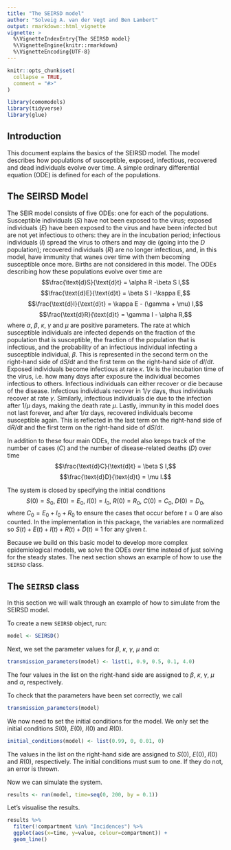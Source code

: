 ```yaml
---
title: "The SEIRSD model"
author: "Solveig A. van der Vegt and Ben Lambert"
output: rmarkdown::html_vignette
vignette: >
  %\VignetteIndexEntry{The SEIRSD model}
  %\VignetteEngine{knitr::rmarkdown}
  %\VignetteEncoding{UTF-8}
---
```


```r
knitr::opts_chunk$set(
  collapse = TRUE,
  comment = "#>"
)
```

```r
library(comomodels)
library(tidyverse)
library(glue)
```

## Introduction
This document explains the basics of the SEIRSD model. The model describes
how populations of susceptible, exposed, infectious, recovered and dead
individuals evolve over time. A simple
ordinary differential equation (ODE) is defined for each of the populations.

## The SEIRSD Model
The SEIR model consists of five ODEs: one for each of the populations. Susceptible
individuals ($S$) have not been exposed to the virus; exposed individuals ($E$) have been
exposed to the virus and have been infected but are not yet infectious to others: they are 
in the incubation period; infectious individuals ($I$) spread the virus to 
others and may die (going into the $D$ population); recovered individuals ($R$) are no longer infectious, and, in this model, have immunity that wanes over time with them becoming susceptible once more. Births are not considered in this model.
The ODEs describing how these populations evolve over time are
$$\frac{\text{d}S}{\text{d}t} = \alpha R -\beta S I,$$
$$\frac{\text{d}E}{\text{d}t} = \beta S I -\kappa E,$$
$$\frac{\text{d}I}{\text{d}t} = \kappa E - (\gamma + \mu) I,$$
$$\frac{\text{d}R}{\text{d}t} = \gamma I - \alpha R,$$
where $\alpha$, $\beta$, $\kappa$, $\gamma$ and $\mu$ are positive parameters.
The rate at which susceptible individuals are infected depends on the fraction
of the population that is susceptible, the fraction of the population that is
infectious, and the probability of an infectious individual infecting a 
susceptible individual, $\beta$. This is represented in the
second term on the right-hand side of $\text{d}S/ \text{d}t$ and the first term
on the right-hand side of $\text{d}I/ \text{d}t$.
Exposed individuals become infectious at rate $\kappa$. $1/ \kappa$ is
the incubation time of the virus, i.e. how many days after exposure the individual
becomes infectious to others. Infectious individuals can either recover or die
because of the disease. Infectious individuals recover in $1/ \gamma$
days, thus individuals recover at rate $\gamma$. Similarly, infectious
individuals die due to the infection after $1/ \mu$ days, making the death rate $\mu$.
Lastly, immunity in this model does not last forever, and after $1/\alpha$ days,
recovered individuals become susceptible again. This is reflected in the last
term on the right-hand side of $\text{d}R/ \text{d}t$ and the first term on
the right-hand side of $\text{d}S/ \text{d}t$.

In addition to these four main ODEs, the model also keeps track of the number 
of cases ($C$) and the number of disease-related deaths ($D$) over time
$$\frac{\text{d}C}{\text{d}t} = \beta S I,$$
$$\frac{\text{d}D}{\text{d}t} = \mu I.$$

The system is closed by specifying the initial conditions
$$S(0) = S_0,\ E(0) = E_0,\ I(0) = I_0,\ R(0) = R_0,\ C(0) = C_0,\ D(0) = D_0,$$
where $C_0 = E_0 + I_0 + R_0$ to ensure the cases that occur before $t=0$ are
also counted.
In the implementation in this package, the variables are normalized so 
$S(t) + E(t) + I(t) + R(t) + D(t) \equiv 1$ for any given $t$.

Because we build on this basic model to develop more complex epidemiological models,
we solve the ODEs over time instead of just solving for the steady states. The
next section shows an example of how to use the `SEIRSD` class.

## The `SEIRSD` class
In this section we will walk through an example of how to simulate from the SEIRSD model.

To create a new `SEIRSD` object, run:
```r
model <- SEIRSD()
```

Next, we set the parameter values for $\beta$, $\kappa$, $\gamma$, $\mu$ and $\alpha$:
```r
transmission_parameters(model) <- list(1, 0.9, 0.5, 0.1, 4.0)
```

The four values in the list on the right-hand side are assigned to $\beta$,
$\kappa$, $\gamma$, $\mu$ and $\alpha$, respectively.

To check that the parameters have been set correctly, we call
```r
transmission_parameters(model)
```

We now need to set the initial conditions for the model. We only set the initial
conditions $S(0)$, $E(0)$, $I(0)$ and $R(0)$.
```r
initial_conditions(model) <- list(0.99, 0, 0.01, 0)
```

The values in the list on the right-hand side are assigned to $S(0)$, $E(0)$, $I(0)$ and $R(0)$,
respectively. The initial conditions must sum to one. If they do not, an error is thrown.

Now we can simulate the system.
```r
results <- run(model, time=seq(0, 200, by = 0.1))
```

Let's visualise the results.
```r
results %>% 
  filter(!compartment %in% "Incidences") %>% 
  ggplot(aes(x=time, y=value, colour=compartment)) +
  geom_line()
```

